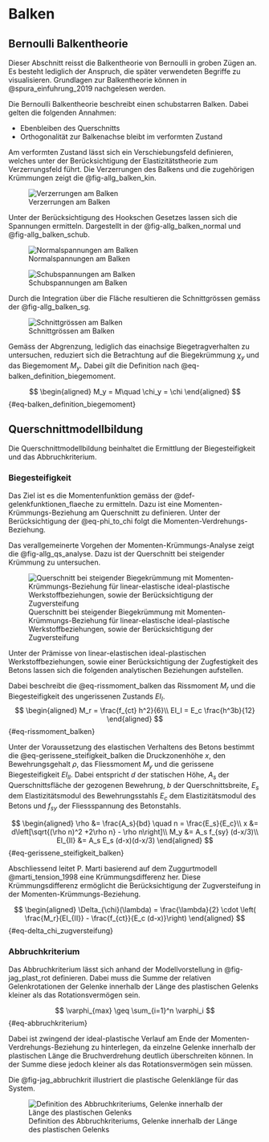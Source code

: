 # Balken

## Bernoulli Balkentheorie

Dieser Abschnitt reisst die Balkentheorie von Bernoulli in groben Zügen an. Es besteht lediglich der Anspruch, die später verwendeten Begriffe zu visualisieren. Grundlagen zur Balkentheorie können in @spura_einfuhrung_2019 nachgelesen werden.

Die Bernoulli Balkentheorie beschreibt einen schubstarren Balken. Dabei gelten die folgenden Annahmen:

- Ebenbleiben des Querschnitts
- Orthogonalität zur Balkenachse bleibt im verformten Zustand

Am verformten Zustand lässt sich ein Verschiebungsfeld definieren, welches unter der Berücksichtigung der Elastizitätstheorie zum Verzerrungsfeld führt. Die Verzerrungen des Balkens und die zugehörigen Krümmungen zeigt die @fig-allg_balken_kin.

![Verzerrungen am Balken](../imgs/allg_balken_kin.svg){#fig-allg_balken_kin}

Unter der Berücksichtigung des Hookschen Gesetzes lassen sich die Spannungen ermitteln. Dargestellt in der @fig-allg_balken_normal und @fig-allg_balken_schub.

![Normalspannungen am Balken](../imgs/allg_balken_normal.svg){#fig-allg_balken_normal}

![Schubspannungen am Balken](../imgs/allg_balken_schub.svg){#fig-allg_balken_schub}

Durch die Integration über die Fläche resultieren die Schnittgrössen gemäss der @fig-allg_balken_sg.

![Schnittgrössen am Balken](../imgs/allg_balken_sg.svg){#fig-allg_balken_sg}

Gemäss der Abgrenzung, lediglich das einachsige Biegetragverhalten zu untersuchen, reduziert sich die Betrachtung auf die Biegekrümmung $\chi_y$ und das Biegemoment $M_y$. Dabei gilt die Definition nach @eq-balken_definition_biegemoment.

$$
\begin{aligned}
M_y = M\quad
\chi_y = \chi
\end{aligned}
$${#eq-balken_definition_biegemoment}


## Querschnittmodellbildung

Die Querschnittmodellbildung beinhaltet die Ermittlung der Biegesteifigkeit und das Abbruchkriterium.

### Biegesteifigkeit

Das Ziel ist es die Momentenfunktion gemäss der @def-gelenkfunktionen_flaeche zu ermitteln. Dazu ist eine Momenten-Krümmungs-Beziehung am Querschnitt zu definieren. Unter der Berücksichtigung der @eq-phi_to_chi folgt die Momenten-Verdrehungs-Beziehung. 

Das verallgemeinerte Vorgehen der Momenten-Krümmungs-Analyse zeigt die @fig-allg_qs_analyse. Dazu ist der Querschnitt bei steigender Krümmung zu untersuchen. 

![Querschnitt bei steigender Biegekrümmung mit Momenten-Krümmungs-Beziehung für linear-elastische ideal-plastische Werkstoffbeziehungen, sowie der Berücksichtigung der Zugversteifung](../imgs/allg_qs_analyse.svg){#fig-allg_qs_analyse}

Unter der Prämisse von linear-elastischen ideal-plastischen Werkstoffbeziehungen, sowie einer Berücksichtigung der Zugfestigkeit des Betons lassen sich die folgenden analytischen Beziehungen aufstellen.

Dabei beschreibt die @eq-rissmoment_balken das Rissmoment $M_r$ und die Biegesteifigkeit des ungerissenen Zustands $EI_{I}$.
$$
\begin{aligned}
M_r = \frac{f_{ct} h^2}{6}\\
EI_I = E_c \frac{h^3b}{12}
\end{aligned}
$${#eq-rissmoment_balken}


Unter der Voraussetzung des elastischen Verhaltens des Betons bestimmt die @eq-gerissene_steifigkeit_balken die Druckzonenhöhe $x$, den Bewehrungsgehalt $\rho$, das Fliessmoment $M_y$ und die gerissene Biegesteifigkeit $EI_{II}$. Dabei entspricht $d$ der statischen Höhe, 
$A_s$ der Querschnittsfläche der gezogenen Bewehrung, $b$ der Querschnittsbreite, $E_s$ dem Elastizitätsmodul des Bewehrungsstahls $E_c$ dem Elastizitätsmodul des Betons und $f_{sy}$ der Fliessspannung des Betonstahls.

$$
\begin{aligned}
\rho &= \frac{A_s}{bd} \quad n = \frac{E_s}{E_c}\\
x &= d\left[\sqrt{(\rho n)^2 +2\rho n} - \rho n\right]\\
M_y &= A_s f_{sy} (d-x/3)\\
EI_{II} &= A_s E_s (d-x)(d-x/3)
\end{aligned}
$${#eq-gerissene_steifigkeit_balken}

Abschliessend leitet P. Marti basierend auf dem Zuggurtmodell @marti_tension_1998 eine Krümmungsdifferenz her. Diese Krümmungsdifferenz ermöglicht die Berücksichtigung der Zugversteifung in der Momenten-Krümmungs-Beziehung. 

$$
\begin{aligned}
\Delta_{\chi}(\lambda) = \frac{\lambda}{2} \cdot \left( \frac{M_r}{EI_{II}} - \frac{f_{ct}}{E_c (d-x)}\right)
\end{aligned}
$${#eq-delta_chi_zugversteifung}


### Abbruchkriterium

Das Abbruchkriterium lässt sich anhand der  Modellvorstellung in @fig-jag_plast_rot definieren. Dabei muss die Summe der relativen Gelenkrotationen der Gelenke innerhalb der Länge des plastischen Gelenks kleiner als das Rotationsvermögen sein.

$$
\varphi_{max} \geq \sum_{i=1}^n \varphi_i
$${#eq-abbruchkriterium}

Dabei ist zwingend der ideal-plastische Verlauf am Ende der Momenten-Verdrehungs-Beziehung zu hinterlegen, da einzelne Gelenke innerhalb der plastischen Länge die Bruchverdrehung deutlich überschreiten können. In der Summe diese jedoch kleiner als das Rotationsvermögen sein müssen.

Die @fig-jag_abbruchkrit illustriert die plastische Gelenklänge für das System. 

![Definition des Abbruchkriteriums, Gelenke innerhalb der Länge des plastischen Gelenks](../imgs/jag_abbruchkrit.svg){#fig-jag_abbruchkrit}